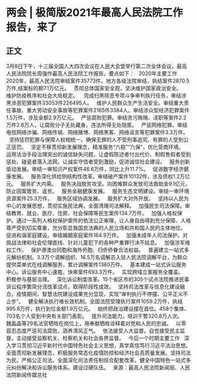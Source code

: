 # 两会 | 极简版2021年最高人民法院工作报告，来了
## 正文

3月8日下午，十三届全国人大四次会议在人民大会堂举行第二次全体会议，最高人民法院院长周强作最高人民法院工作报告。要点如下：
 
2020年主要工作
 
2020年，最高人民法院审结案件35773件，地方各级法院审结、执结案件2870.5万件,结案标的额7.1万亿元。
 
贯彻总体国家安全观，坚决维护国家政治安全。
 
维护防疫秩序和社会大局稳定。
 
 完成扫黑除恶专项斗争审判执行任务，审结涉黑涉恶犯罪案件33053件226495人。
 
维护人民群众生产生活安全。审结重大责任事故、重大劳动安全事故等犯罪案件2165件3384人。审结涉众型经济犯罪案件1.5万件，涉及金额2.9万亿元。
 
严惩腐败犯罪。审结贪污贿赂、渎职等案件2.2万件2.6万人，让腐败分子无处藏身，违法所得无处隐匿。
 
严惩网络犯罪。审结电信网络诈骗、网络传销、网络赌博、网络黑客、网络谣言等犯罪案件3.3万件。
 
坚持惩罚犯罪与保障人权相统一。确保无罪的人不受刑事追究、有罪的人受到公正惩罚。
 
坚定不移贯彻新发展理念，精准服务“六稳”“六保”，优化营商环境。
 
运用法治手段治理突出的诚信缺失问题，让虚假陈述者付出代价、制假售假者受到惩处、碰瓷者落入法网，让诚实守信者受到激励，促进诚信社会建设。
 
服务创新驱动发展。审结一审知识产权案件46.6万件，同比上升11.7%。
 
促进数字经济健康发展。
 
服务深化供给侧结构性改革。审结破产案件10132件，涉及债权1.2万亿元。
 
服务扩大内需。
 
服务决战脱贫攻坚。向困难群众发放司法救助金9.1亿元，防止因案致贫、返贫。
 
服务金融健康发展。
 
服务生态文明建设。审结一审环境资源案件25.3万件。
 
服务区域协调发展。
 
服务扩大对外开放。
 
坚持以人民为中心的发展思想，贯彻实施民法典，全面清理司法解释。
 
加强民生司法保障。审结教育、就业、医疗、住房、社会保障等民生案件134.7万件。
 
加强人格权保护。通过一系列人格权保护案件的依法公正审理，让人身自由得到充分保障、人格尊严受到切实尊重，充分彰显我国民法典的人民立场和共和国人民的主体地位。
 
促进和谐家庭建设。审结婚姻家庭案件164.9万件。
 
加强未成年人司法保护。对挑战法律和社会伦理底线、针对儿童犯下的各种严重罪行决不姑息。
 
加强涉军维权工作。
 
保护港澳台同胞和海外侨胞、归侨侨眷合法权益。
 
普遍建立一站式多元解纷机制。3.3万个调解组织、16.5万名调解员入驻人民法院调解平台，为群众提供菜单式在线调解服务，累计调解案件1360万件。
 
基本建成一站式诉讼服务中心。诉讼服务中心速裁、快审案件693.3万件。
 
实现跨域立案服务全覆盖。
 
积极参与基层治理。
 
深化诉讼制度改革。15个省区市的305个试点法院推进民事诉讼程序繁简分流改革试点，取得阶段性成效。
 
坚持司法改革与信息化建设融合。疫情期间，智慧法院建设成果充分显现，实现“审判执行不停摆、公平正义不止步”。
 
健全解决执行难长效机制。全国法院受理执行案件1059.2万件，执结995.8万件，执行到位金额1.9万亿元。
 
始终把政治建设摆在首位。458个集体、703名个人受到中央有关部门表彰。
 
提升司法能力。培训干警320.8万人次。
 
魏晶晶等29名法官牺牲在岗位上，用奉献牺牲诠释着对党和人民的忠诚。
 
以零容忍态度严惩司法腐败，涵养清风正气。
 
依法接受人大监督。自觉接受民主监督。主动接受监察机关、检察机关和社会各界监督。
 
今后一个时期主要工作
 
深入学习贯彻习近平新时代中国特色社会主义思想，真学真信笃行习近平法治思想。全面贯彻新发展理念，积极服务常态化疫情防控和经济社会高质量发展。坚持司法为民。严格公正司法。全面深化司法责任制综合配套改革。健全中国特色一站式多元纠纷解决和诉讼服务体系。建设过硬队伍。
 
来源：最高人民法院新闻局、人民法院新闻传媒总社
 
